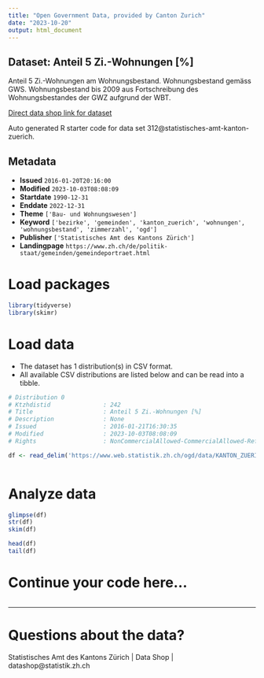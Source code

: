 ```yaml
---
title: "Open Government Data, provided by Canton Zurich"
date: "2023-10-20"
output: html_document
---
```


## Dataset: Anteil 5 Zi.-Wohnungen [%]

Anteil 5 Zi.-Wohnungen am Wohnungsbestand. Wohnungsbestand gemäss GWS. Wohnungsbestand bis 2009 aus Fortschreibung des Wohnungsbestandes der GWZ aufgrund der WBT.

[Direct data shop link for dataset](https://www.zh.ch/de/politik-staat/statistik-daten/datenkatalog.html#/datasets/312@statistisches-amt-kanton-zuerich)

Auto generated R starter code for data set 312@statistisches-amt-kanton-zuerich.

## Metadata

- **Issued** `2016-01-20T20:16:00`
- **Modified** `2023-10-03T08:08:09`
- **Startdate** `1990-12-31`
- **Enddate** `2022-12-31`
- **Theme** `['Bau- und Wohnungswesen']`
- **Keyword** `['bezirke', 'gemeinden', 'kanton_zuerich', 'wohnungen', 'wohnungsbestand', 'zimmerzahl', 'ogd']`
- **Publisher** `['Statistisches Amt des Kantons Zürich']`
- **Landingpage** `https://www.zh.ch/de/politik-staat/gemeinden/gemeindeportraet.html`


# Load packages

```r

library(tidyverse)
library(skimr)

```

# Load data

-   The dataset has 1 distribution(s) in CSV format.
-   All available CSV distributions are listed below and can be read into a tibble.

```r

# Distribution 0
# Ktzhdistid               : 242
# Title                    : Anteil 5 Zi.-Wohnungen [%]
# Description              : None
# Issued                   : 2016-01-21T16:30:35
# Modified                 : 2023-10-03T08:08:09
# Rights                   : NonCommercialAllowed-CommercialAllowed-ReferenceRequired

df <- read_delim('https://www.web.statistik.zh.ch/ogd/data/KANTON_ZUERICH_364.csv')



```

# Analyze data

```r

glimpse(df)
str(df)
skim(df)

head(df)
tail(df)

```

# Continue your code here...

```r

```

------------------------------------------------------------------------

# Questions about the data?

Statistisches Amt des Kantons Zürich | Data Shop | datashop@statistik.zh.ch
